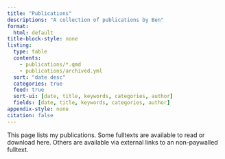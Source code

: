 ```yaml
---
title: "Publications"
descriptions: "A collection of publications by Ben"
format:
  html: default
title-block-style: none
listing:
  type: table
  contents:
    - publications/*.qmd
    - publications/archived.yml
  sort: "date desc"
  categories: true
  feed: true
  sort-ui: [date, title, keywords, categories, author]
  fields: [date, title, keywords, categories, author]
appendix-style: none
citation: false
---
```


This page lists my publications. Some fulltexts are available to read or download here. Others are available via external links to an non-paywalled fulltext.